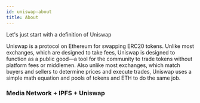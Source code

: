 ```yaml
---
id: uniswap-about
title: About
---
```


Let's just start with a definition of Uniswap

Uniswap is a protocol on Ethereum for swapping ERC20 tokens. Unlike most exchanges, which are designed to take fees, Uniswap is designed to function as a public good—a tool for the community to trade tokens without platform fees or middlemen. 
Also unlike most exchanges, which match buyers and sellers to determine prices and execute trades, Uniswap uses a simple math equation and pools of tokens and ETH to do the same job.


### Media Network + IPFS + Uniswap


